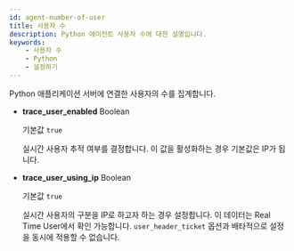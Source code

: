 ```yaml
---
id: agent-number-of-user
title: 사용자 수
description: Python 에이전트 사용자 수에 대한 설명입니다.
keywords:
    - 사용자 수
    - Python
    - 설정하기
---
```


Python 애플리케이션 서버에 연결한 사용자의 수를 집계합니다.

* **trace_user_enabled** <span class='type'>Boolean</span>

  기본값 `true`

  실시간 사용자 추적 여부를 결정합니다. 이 값을 활성화하는 경우 기본값은 IP가 됩니다.

* **trace_user_using_ip** <span class='type'>Boolean</span>

  기본값 `true`

  실시간 사용자의 구분을 IP로 하고자 하는 경우 설정합니다. 이 데이터는 Real Time User에서 확인 가능합니다. `user_header_ticket` 옵션과 배타적으로 설정을 동시에 적용할 수 없습니다.
